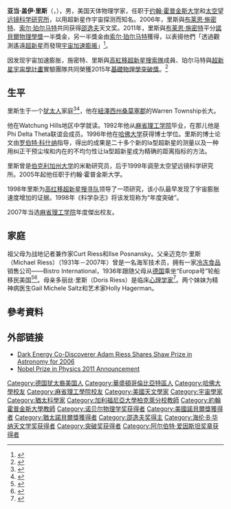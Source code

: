 {{NoteTA |
T=zh-cn:亚当·里斯; zh-tw:亞當·黎斯; zh-hk:亞當·利斯 |
G1=Astronomy |
1=zh-cn:里斯; zh-tw:黎斯; zh-hk:利斯 |
2=zh-cn:珀尔马特; zh-tw:珀爾穆特 |
3=zh-cn:索尔; zh-tw:索羅
}}
{{Infobox scientist
|name             =亞當·里斯[[File:Nobel_prize_medal.svg|25px]]<br/><small>{{lang|en|Adam Riess}}</small>
|image            =Nobel_Prize_2011-Press_Conference_KVA-DSC_7764.jpg
|imagesize        =200px
|caption          =亚当·里斯
|birth_name       =
|birth_date       ={{Birth date and age|mf=yes|1969|12|16}}
|birth_place      ={{USA}}[[華盛頓特區|華盛頓特區]]
|residence        ={{USA}}[[馬里蘭州|馬里蘭州]]
|nationality      ={{USA}}
|field            =[[天體物理學|天體物理學]]
|work_institution =[[约翰·霍普金斯大学|约翰·霍普金斯大学]]<br/>[[太空望遠鏡科學研究所|太空望遠鏡科學研究所]]
|alma_mater       =
|doctoral_advisor =
|doctoral_students=<!--please insert-->
|known_for        =[[宇宙加速膨脹|宇宙加速膨脹]] / [[暗能量|暗能量]]
|prizes           =[[邵逸夫獎|邵逸夫獎]]（2006年）<br/>[[File:Nobel_prize_medal.svg|20px]] [[諾貝爾物理學獎|諾貝爾物理學獎]]（2011年）
}}
'''亚当·盖伊·里斯'''（{{lang-en|Adam Guy Riess}}，{{bd|1969年|12月16日}}），男，美国天体物理学家，任职于[[约翰·霍普金斯大学|约翰·霍普金斯大学]]和[[太空望远镜科学研究所|太空望远镜科学研究所]]，以用超新星作宇宙探测而知名。2006年，里斯與[[布莱恩·施密特|布莱恩·施密特]]、[[索尔·珀尔马特|索尔·珀尔马特]]共同获得[[邵逸夫|邵逸夫]]天文奖。2011年，里斯與[[布莱恩·施密特|布莱恩·施密特]]平分[[諾貝爾物理學獎|諾貝爾物理學獎]]一半獎金，另一半獎金由[[索尔·珀尔马特|索尔·珀尔马特]]獲得，以表揚他們「透過觀測遙遠[[超新星|超新星]]而發現[[宇宙加速膨脹|宇宙加速膨脹]]」<ref name=Nobel>{{cite web |url=http://www.nobelprize.org/nobel_prizes/physics/laureates/2011/ |title=The Nobel Prize in Physics 2011 |publisher=Nobelprize.org |language=en |date=2011-10-04 |accessdate=2011-10-04 |archive-date=2018-06-25 |archive-url=https://web.archive.org/web/20180625021527/https://www.nobelprize.org/nobel_prizes/physics/laureates/2011/ |dead-url=no }}</ref>。

因发现宇宙加速膨胀，施密特、里斯與[[高紅移超新星搜索隊|高紅移超新星搜索隊]]成員、珀尔马特與[[超新星宇宙學計畫|超新星宇宙學計畫]]實驗團隊共同榮獲2015年[[基礎物理學突破獎|基礎物理學突破獎]]。<ref name=Laureates>{{cite web | url =https://breakthroughprize.org/Prize/1 | title =Fundamental Physics Breakthrough Prize Laureates | website =Fundamental Physics Breakthrough Prize | publisher =Breakthrough Prize | accessdate =2015-11-18 | archive-date =2016-03-15 | archive-url =https://web.archive.org/web/20160315045423/https://breakthroughprize.org/Prize/1 | dead-url =no }}</ref>

== 生平 ==
里斯生于一个[[犹太人|犹太人]]家庭<ref>{{Cite web |url=http://www.nytimes.com/1998/01/11/style/weddings-nancy-schondorf-and-adam-riess.html |title=Wedding: Nancy Schondorf And Adam Riess |accessdate=2011-10-05 |archive-date=2015-10-27 |archive-url=https://web.archive.org/web/20151027084116/http://www.nytimes.com/1998/01/11/style/weddings-nancy-schondorf-and-adam-riess.html |dead-url=no }}</ref><ref>{{Cite web |url=http://www.nytimes.com/1989/06/18/style/dr-gail-riess-is-married.html |title=Wedding: Drs. Gail Michele Riess and Leonard Bruce Saltz |accessdate=2011-10-05 |archive-date=2011-10-08 |archive-url=https://web.archive.org/web/20111008064542/http://www.nytimes.com/1989/06/18/style/dr-gail-riess-is-married.html |dead-url=no }}</ref>，他在[[紐澤西州|紐澤西州]][[桑莫塞郡_(紐澤西州)|桑莫塞郡]]的Warren Township长大。

他在Watchung Hills地区中学就读。1992年他从[[麻省理工学院|麻省理工学院]]毕业，在那儿他是Phi Delta Theta联谊会成员。1996年他在[[哈佛大学|哈佛大学]]获得博士学位。里斯的博士论文由[[罗伯特·科什纳|罗伯特·科什纳]]指导，得出的成果是二十多个新的Ia型超新星的测量以及一种用纠正干预尘埃和内在的不均匀性让Ia型超新星成为精确的距离指标的方法。

里斯曾是[[伯克利加州大学|伯克利加州大学]]的米勒研究员，后于1999年调至太空望远镜科学研究所。2005年起他任职于约翰·霍普金斯大学。

1998年里斯为[[高红移超新星搜寻队|高红移超新星搜寻队]]领导了一项研究，该小队最早发现了宇宙膨胀速度增加的证据。1998年《科学杂志》将该发现称为“年度突破”。

2007年当选[[麻省理工学院|麻省理工学院]]年度傑出校友。

== 家庭 ==
祖父母为战地记者兼作家Curt Riess和Ilse Posnansky。父亲迈克尔·里斯（Michael Riess）（1931年－2007年）曾是一名海军技术员，拥有一家[[冷冻食品|冷冻食品]]销售公司——Bistro International，1936年跟随父母从[[德国|德国]]乘坐“Europa号”轮船移民美国<ref>{{Cite web |url=http://www.nytimes.com/1993/05/21/obituaries/curt-riess-author-and-journalist-90-expert-on-nazi-era.html |title=Curt Riess, Author And Journalist, 90; Expert on Nazi Era |accessdate=2011-10-05 |archive-date=2012-01-15 |archive-url=https://web.archive.org/web/20120115195226/http://www.nytimes.com/1993/05/21/obituaries/curt-riess-author-and-journalist-90-expert-on-nazi-era.html |dead-url=no }}</ref><ref>{{Cite web |url=http://query.nytimes.com/gst/fullpage.html?res=9E07E3DD163AF932A25753C1A9619C8B63 |title=Obituary: Michael Riess |accessdate=2011-10-05 |archive-date=2012-03-11 |archive-url=https://web.archive.org/web/20120311201431/http://query.nytimes.com/gst/fullpage.html?res=9E07E3DD163AF932A25753C1A9619C8B63 |dead-url=no }}</ref>。母亲多丽丝·里斯（Doris Riess）是临床[[心理学家|心理学家]]<ref>{{Cite web |url=http://www.jhu.edu/jhumag/0208web/riess.html |title=Chasing the Great Beyond |accessdate=2011-10-05 |archive-date=2012-06-28 |archive-url=https://web.archive.org/web/20120628101901/http://www.jhu.edu/jhumag/0208web/riess.html |dead-url=no }}</ref>。两个妹妹为精神病医生Gail Michele Saltz和艺术家Holly Hagerman。

== 參考資料 ==
{{reflist}}

== 外部链接 ==
{{commonscat|Adam Riess}}
* [http://hubblesite.org/newscenter/newsdesk/archive/releases/2006/27/ Dark Energy Co-Discoverer Adam Riess Shares Shaw Prize in Astronomy for 2006]{{Wayback|url=http://hubblesite.org/newscenter/newsdesk/archive/releases/2006/27/ |date=20060709064554 }}
* [http://www.nobelprize.org/nobel_prizes/physics/laureates/2011/press.html Nobel Prize in Physics 2011 Announcement]{{Wayback|url=http://www.nobelprize.org/nobel_prizes/physics/laureates/2011/press.html |date=20170726104256 }}

{{物理宇宙学}}
{{諾貝爾物理學獎獲得者 (2001年－2025年)}}
{{2011年诺贝尔奖获得者}}
{{Shaw Prize}}
{{突破奖获得者}}
{{海伦·B·华纳天文学奖获得者}}
{{阿尔伯特·爱因斯坦奖章获得者}}

{{Authority control}}
{{DEFAULTSORT:Riess, Adam}}
[[Category:德国犹太裔美国人|Category:德国犹太裔美国人]]
[[Category:華盛頓哥倫比亞特區人|Category:華盛頓哥倫比亞特區人]]
[[Category:哈佛大學校友|Category:哈佛大學校友]]
[[Category:麻省理工學院校友|Category:麻省理工學院校友]]
[[Category:美國天文學家|Category:美國天文學家]]
[[Category:宇宙學家|Category:宇宙學家]]
[[Category:猶太科學家|Category:猶太科學家]]
[[Category:加利福尼亞大學柏克萊分校教師|Category:加利福尼亞大學柏克萊分校教師]]
[[Category:約翰霍普金斯大學教師|Category:約翰霍普金斯大學教師]]
[[Category:诺贝尔物理学奖获得者|Category:诺贝尔物理学奖获得者]]
[[Category:美國諾貝爾獎獲得者|Category:美國諾貝爾獎獲得者]]
[[Category:猶太諾貝爾獎獲得者|Category:猶太諾貝爾獎獲得者]]
[[Category:邵逸夫奖得主|Category:邵逸夫奖得主]]
[[Category:海伦·B·华纳天文学奖获得者|Category:海伦·B·华纳天文学奖获得者]]
[[Category:突破奖获得者|Category:突破奖获得者]]
[[Category:阿尔伯特·爱因斯坦奖章获得者|Category:阿尔伯特·爱因斯坦奖章获得者]]